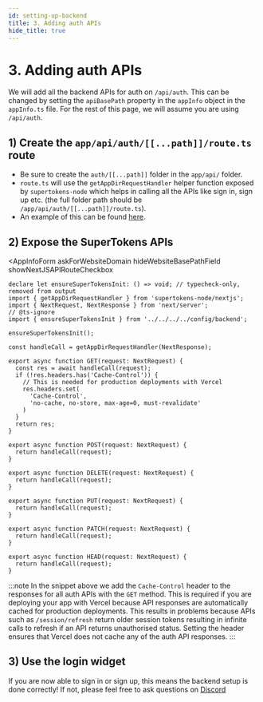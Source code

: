 ```yaml
---
id: setting-up-backend
title: 3. Adding auth APIs
hide_title: true
---
```


<!-- COPY DOCS -->
<!-- ./thirdpartyemailpassword/nextjs/app-directory/setting-up-backend.mdx -->


# 3. Adding auth APIs

We will add all the backend APIs for auth on `/api/auth`. This can be changed by setting the `apiBasePath` property in the `appInfo` object in the `appInfo.ts` file. For the rest of this page, we will assume you are using `/api/auth`.

## 1) Create the `app/api/auth/[[...path]]/route.ts` route
- Be sure to create the `auth/[[...path]]` folder in the `app/api/` folder.
- `route.ts` will use the `getAppDirRequestHandler` helper function exposed by `supertokens-node` which helps in calling all the APIs like sign in, sign up etc. (the full folder path should be `/app/api/auth/[[...path]]/route.ts`).
- An example of this can be found [here](https://github.com/supertokens/next.js/tree/canary/examples/with-supertokens/app/api/auth/%5B...path%5D).

## 2) Expose the SuperTokens APIs

<AppInfoForm
  askForWebsiteDomain
  hideWebsiteBasePathField
  showNextJSAPIRouteCheckbox
>

```tsx title="app/api/auth/[[...path]]/route.ts"
declare let ensureSuperTokensInit: () => void; // typecheck-only, removed from output
import { getAppDirRequestHandler } from 'supertokens-node/nextjs';
import { NextRequest, NextResponse } from 'next/server';
// @ts-ignore
import { ensureSuperTokensInit } from '../../../../config/backend';

ensureSuperTokensInit();

const handleCall = getAppDirRequestHandler(NextResponse);

export async function GET(request: NextRequest) {
  const res = await handleCall(request);
  if (!res.headers.has('Cache-Control')) {
    // This is needed for production deployments with Vercel
    res.headers.set(
      'Cache-Control',
      'no-cache, no-store, max-age=0, must-revalidate'
    )
  }
  return res;
}

export async function POST(request: NextRequest) {
  return handleCall(request);
}

export async function DELETE(request: NextRequest) {
  return handleCall(request);
}

export async function PUT(request: NextRequest) {
  return handleCall(request);
}

export async function PATCH(request: NextRequest) {
  return handleCall(request);
}

export async function HEAD(request: NextRequest) {
  return handleCall(request);
}
```

:::note
In the snippet above we add the `Cache-Control` header to the responses for all auth APIs with the `GET` method. This is required if you are deploying your app with Vercel because API responses are automatically cached for production deployments. This results in problems because APIs such as `/session/refresh` return older session tokens resulting in infinite calls to refresh if an API returns unauthorised status. Setting the header ensures that Vercel does not cache any of the auth API responses.
:::

</AppInfoForm>

## 3) Use the login widget
If you are now able to sign in or sign up, this means the backend setup is done correctly! If not, please feel free to ask questions on [Discord](https://supertokens.com/discord)

